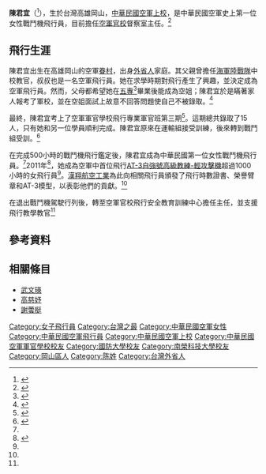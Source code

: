 {{Infobox Military Person
|name= 陳君宜
|born = 1973年
|died =
|placeofbirth= {{ROC|臺灣省}}[[高雄縣|高雄縣]][[岡山鎮|岡山鎮]]（今[[高雄市|高雄市]][[岡山區|岡山區]]）[[眷村|眷村]]
|placeofdeath=
|nationality={{ROC}}
|image =Air Force (ROCAF) Lieutenant Colonel Chen Chun-yi 空軍中校陳君宜 (Flickr id 21589507891).jpg
|caption =陳君宜中校，2015年攝於[[中華民國空軍官校|中華民國空軍官校]][[航空教育展示館|航空教育展示館]]揭幕典禮
|allegiance = {{flagicon image|Flag of the Republic of China Air Force.svg}} [[中華民國空軍|中華民國空軍]]
|serviceyears =
|rank = {{flagicon image|ROCAF Colonel's Flag.svg}} 空軍上校
|commands =
|unit =
|battles =
|awards =
|laterwork =
}}
{{Infobox person
| name                      =
| image                     =
| image_size                =
| birth_date                =
| birth_place               =
| baptised                  =
| death_date                =
| death_place               =
| nationality               =  
| home_town                 =
| known_for                 = 中華民國（臺灣）首位女性戰鬥機飛行員
| education                 =
| alma_mater                = [[南榮科技大學|南榮工商專科學校]]<br/>[[中華民國空軍軍官學校|中華民國空軍軍官學校]]（1995年）<br/>[[正修科技大學工業工程與管理研究所碩士|正修科技大學工業工程與管理研究所碩士]]（2018年）<br/>[[國防大學戰爭學院|三軍大學戰爭學院]]<ref name="ctw_110715_3" />
| occupation                =
| notable_works             =
| party                     =
| religion                  =
| spouse                    =
| children                  =
| parents                   =
| relatives                 =
}}
'''陳君宜'''（{{bd|1973年||||}}<ref name="edu_intro_chap1">{{cite web | url=http://dep.pmai.tnc.edu.tw/MIO/papers/%E7%AC%AC1%E7%AB%A0_%E5%9C%8B%E8%BB%8D%E8%BB%8D%E4%BA%8B%E6%A0%A1%E9%99%A2%E7%B0%A1%E4%BB%8B.ppt | title=第1章 國軍軍事校院簡介（PPT文檔） | work=台南縣教育網路中心 | accessdate=2014年1月13日 | pages=第26頁 | deadurl=yes | archiveurl=https://web.archive.org/web/20140115020015/http://dep.pmai.tnc.edu.tw/MIO/papers/%E7%AC%AC1%E7%AB%A0_%E5%9C%8B%E8%BB%8D%E8%BB%8D%E4%BA%8B%E6%A0%A1%E9%99%A2%E7%B0%A1%E4%BB%8B.ppt | archivedate=2014年1月15日 }}</ref>），生於台灣高雄岡山，[[中華民國空軍|中華民國空軍]][[上校|上校]]，是中華民國空軍史上第一位女性戰鬥機飛行員，目前擔任[[空軍官校|空軍官校]]督察室主任。<ref name="ctw_110715">{{cite web | url=http://mag.chinatimes.com/mag-cnt.aspx?artid=8842 | title=AT-3教官陳君宜 台灣最快的女人（1） | work=時報周刊 | date=2011-07-15 | accessdate=2014年1月13日 | author=戴志揚 | archive-url=https://web.archive.org/web/20140115053106/http://mag.chinatimes.com/mag-cnt.aspx?artid=8842 | archive-date=2014年1月15日 | dead-url=yes }}</ref>

== 飛行生涯 ==
陳君宜出生在高雄岡山的空軍[[眷村|眷村]]，出身[[臺灣外省人|外省人]]家庭。其父親曾擔任[[中華民國海軍陸戰隊|海軍陸戰隊]]中校教官，叔叔也是一名空軍飛行員。她在求學時期對飛行產生了興趣，並決定成為空軍飛行員。然而，父母都希望她在[[五專|五專]]<ref>{{cite web| url=http://news.gpwb.gov.tw/news.aspx?ydn=026dTHGgTRNpmRFEgxcbfcCSN9Fhd8KFbqLRgMWauV9%2FvnKKBpfH7Wj860YZGwBAILZlZT7KT24RSYEV6JphhUGi%2F4DEdz6BOlBTX18hdWQ%3D| title=選擇從軍 部隊職務歷練挑戰自我| work=青年日報| date=2013-05-20| accessdate=2014年1月14日| deadurl=yes| archiveurl=https://web.archive.org/web/20160304133923/http://news.gpwb.gov.tw/news.aspx?ydn=026dTHGgTRNpmRFEgxcbfcCSN9Fhd8KFbqLRgMWauV9%2FvnKKBpfH7Wj860YZGwBAILZlZT7KT24RSYEV6JphhUGi%2F4DEdz6BOlBTX18hdWQ%3D| archivedate=2016年3月4日}}</ref>畢業後能成為空姐；陳君宜於是瞞著家人報考了軍校，並在空姐面試上故意不回答問題使自己不被錄取。<ref name="ctw_110715_2">{{cite web | url=http://mag.chinatimes.com/mag-cnt.aspx?artid=8842&page=2 | title=AT-3教官陳君宜 台灣飛得最快的女人（2） | work=時報周刊 | date=2011-07-15 | accessdate=2014年1月13日 | author=戴志揚 | archive-url=https://web.archive.org/web/20140115053525/http://mag.chinatimes.com/mag-cnt.aspx?artid=8842&page=2 | archive-date=2014年1月15日 | dead-url=yes }}</ref>

最終，陳君宜考上了空軍軍官學校飛行專業軍官班第三期<ref name="tku">{{cite web | url=http://www2.tku.edu.tw/~tfstnet/index.php?node=woman-latest&content_id=1029 | title=專訪：陳君宜圓捍衛領空飛行夢　作育英才 | publisher=軍事新聞通訊社 | work=呂世民 | date=2011-05-22 | accessdate=2014年1月14日 | archive-url=https://web.archive.org/web/20140115154334/http://www2.tku.edu.tw/~tfstnet/index.php?node=woman-latest&content_id=1029 | archive-date=2014年1月15日 | dead-url=yes }}</ref>。這期總共錄取了15人，只有她和另一位學員順利完成。陳君宜原來在運輸組接受訓練，後來轉到戰鬥組受訓。<ref name="ctw_110715_3">{{cite web | url=http://mag.chinatimes.com/mag-cnt.aspx?artid=8842&page=3 | title=AT-3教官陳君宜 台灣飛得最快的女人（3） | work=時報周刊 | date=2011-07-15 | accessdate=2014年1月13日 | author=戴志揚 | archive-url=https://web.archive.org/web/20140115053619/http://mag.chinatimes.com/mag-cnt.aspx?artid=8842&page=3 | archive-date=2014年1月15日 | dead-url=yes }}</ref>

在完成500小時的戰鬥機飛行鑑定後，陳君宜成為中華民國第一位女性戰鬥機飛行員。<ref name="edu_intro_chap1" />2011年<ref name="mnd_110523">{{cite web | url=http://air.mnd.gov.tw/Publish.aspx?cnid=1732&p=47588&Level=1 | title=軍聞社2011年5月23日新聞 | publisher=中華民國空軍 | work=軍事新聞通訊社 | date=2011-05-23 | accessdate=14 January 2014 | archive-url=https://web.archive.org/web/20140116124151/http://air.mnd.gov.tw/Publish.aspx?cnid=1732&p=47588&Level=1 | archive-date=2014年1月16日 | dead-url=yes }}</ref>，她成為空軍中首位飛行[[AT-3自強號高級教練-輕攻擊機|AT-3自強號高級教練-輕攻擊機]]超過1000小時的女飛行員<ref name="tku" />。[[漢翔航空工業|漢翔航空工業]]為此向相關飛行員頒發了飛行時數證書、榮譽臂章和AT-3模型，以表彰他們的貢獻。<ref name="mnd_110523" />

在退出戰鬥機駕駛行列後，轉至空軍官校飛行安全教育訓練中心擔任主任，並支援飛行教學教官<ref name="ctw_110715" />

== 參考資料 ==
{{reflist}}

==相關條目==
* [[武文瑛|武文瑛]]
* [[高慈妤|高慈妤]]
* [[謝蕓梃|謝蕓梃]]

{{DEFAULTSORT:Chen}}

[[Category:女子飛行員|Category:女子飛行員]]
[[Category:台灣之最|Category:台灣之最]]

[[Category:中華民國空軍女性|Category:中華民國空軍女性]]
[[Category:中華民國空軍飛行員|Category:中華民國空軍飛行員]]
[[Category:中華民國空軍上校|Category:中華民國空軍上校]]
[[Category:中華民國空軍軍官學校校友|Category:中華民國空軍軍官學校校友]]
[[Category:國防大學校友|Category:國防大學校友]]
[[Category:南榮科技大學校友|Category:南榮科技大學校友]]
[[Category:岡山區人|Category:岡山區人]]
[[Category:陈姓|Category:陈姓]]
[[Category:台灣外省人|Category:台灣外省人]]